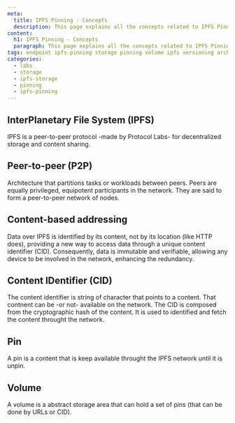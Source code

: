 ```yaml
---
meta:
  title: IPFS Pinning - Concepts
  description: This page explains all the concepts related to IPFS Pinning
content:
  h1: IPFS Pinning - Concepts
  paragraph: This page explains all the concepts related to IPFS Pinning
tags: endpoint ipfs-pinning storage pinning volume ipfs versioning archived labs web3 cid
categories:
  - labs
  - storage
  - ipfs-storage
  - pinning
  - ipfs-pinning
---
```


<Concept opened>

## InterPlanetary File System (IPFS)

IPFS is a peer-to-peer protocol -made by Protocol Labs- for decentralized storage and content sharing.

</Concept>

<Concept opened>

## Peer-to-peer (P2P)

Architecture that partitions tasks or workloads between peers. Peers are equally privileged, equipotent participants in the network. They are said to form a peer-to-peer network of nodes.

</Concept>

<Concept opened>

## Content-based addressing

Data over IPFS is identified by its content, not by its location (like HTTP does), providing a new way to access data through a unique content identifier (CID). Consequently, data is immutable and verifiable, allowing any device to be involved in the network, enhancing the redundancy.

</Concept>

<Concept opened>

## Content IDentifier (CID)

The content identifier is string of character that points to a content. That contnent can be -or not- available on the network. The CID is composed from the cryptographic hash of the content. It is used to identified and fetch the content throught the network.

</Concept>

<Concept opened>

## Pin

A pin is a content that is keep available throught the IPFS network until it is unpin.

</Concept>

<Concept opened>

## Volume

A volume is a abstract storage area that can hold a set of pins (that can be done by URLs or CID).

</Concept>
